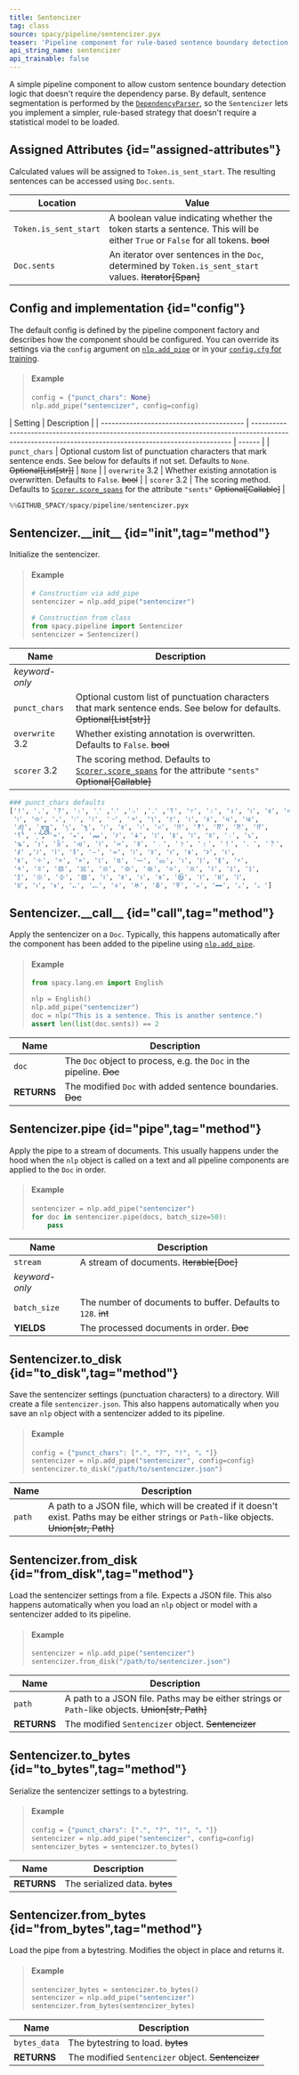 ```yaml
---
title: Sentencizer
tag: class
source: spacy/pipeline/sentencizer.pyx
teaser: 'Pipeline component for rule-based sentence boundary detection'
api_string_name: sentencizer
api_trainable: false
---
```


A simple pipeline component to allow custom sentence boundary detection logic
that doesn't require the dependency parse. By default, sentence segmentation is
performed by the [`DependencyParser`](/api/dependencyparser), so the
`Sentencizer` lets you implement a simpler, rule-based strategy that doesn't
require a statistical model to be loaded.

## Assigned Attributes {id="assigned-attributes"}

Calculated values will be assigned to `Token.is_sent_start`. The resulting
sentences can be accessed using `Doc.sents`.

| Location              | Value                                                                                                                          |
| --------------------- | ------------------------------------------------------------------------------------------------------------------------------ |
| `Token.is_sent_start` | A boolean value indicating whether the token starts a sentence. This will be either `True` or `False` for all tokens. ~~bool~~ |
| `Doc.sents`           | An iterator over sentences in the `Doc`, determined by `Token.is_sent_start` values. ~~Iterator[Span]~~                        |

## Config and implementation {id="config"}

The default config is defined by the pipeline component factory and describes
how the component should be configured. You can override its settings via the
`config` argument on [`nlp.add_pipe`](/api/language#add_pipe) or in your
[`config.cfg` for training](/usage/training#config).

> #### Example
>
> ```python
> config = {"punct_chars": None}
> nlp.add_pipe("sentencizer", config=config)
> ```

| Setting                                  | Description                                                                                                                                            |
| ---------------------------------------- | ------------------------------------------------------------------------------------------------------------------------------------------------------ | ------ |
| `punct_chars`                            | Optional custom list of punctuation characters that mark sentence ends. See below for defaults if not set. Defaults to `None`. ~~Optional[List[str]]~~ | `None` |
| `overwrite` <Tag variant="new">3.2</Tag> | Whether existing annotation is overwritten. Defaults to `False`. ~~bool~~                                                                              |
| `scorer` <Tag variant="new">3.2</Tag>    | The scoring method. Defaults to [`Scorer.score_spans`](/api/scorer#score_spans) for the attribute `"sents"` ~~Optional[Callable]~~                     |

```python
%%GITHUB_SPACY/spacy/pipeline/sentencizer.pyx
```

## Sentencizer.\_\_init\_\_ {id="init",tag="method"}

Initialize the sentencizer.

> #### Example
>
> ```python
> # Construction via add_pipe
> sentencizer = nlp.add_pipe("sentencizer")
>
> # Construction from class
> from spacy.pipeline import Sentencizer
> sentencizer = Sentencizer()
> ```

| Name                                     | Description                                                                                                                        |
| ---------------------------------------- | ---------------------------------------------------------------------------------------------------------------------------------- |
| _keyword-only_                           |                                                                                                                                    |
| `punct_chars`                            | Optional custom list of punctuation characters that mark sentence ends. See below for defaults. ~~Optional[List[str]]~~            |
| `overwrite` <Tag variant="new">3.2</Tag> | Whether existing annotation is overwritten. Defaults to `False`. ~~bool~~                                                          |
| `scorer` <Tag variant="new">3.2</Tag>    | The scoring method. Defaults to [`Scorer.score_spans`](/api/scorer#score_spans) for the attribute `"sents"` ~~Optional[Callable]~~ |

```python
### punct_chars defaults
['!', '.', '?', '։', '؟', '۔', '܀', '܁', '܂', '߹', '।', '॥', '၊', '။', '።',
 '፧', '፨', '᙮', '᜵', '᜶', '᠃', '᠉', '᥄', '᥅', '᪨', '᪩', '᪪', '᪫',
 '᭚', '᭛', '᭞', '᭟', '᰻', '᰼', '᱾', '᱿', '‼', '‽', '⁇', '⁈', '⁉',
 '⸮', '⸼', '꓿', '꘎', '꘏', '꛳', '꛷', '꡶', '꡷', '꣎', '꣏', '꤯', '꧈',
 '꧉', '꩝', '꩞', '꩟', '꫰', '꫱', '꯫', '﹒', '﹖', '﹗', '！', '．', '？',
 '𐩖', '𐩗', '𑁇', '𑁈', '𑂾', '𑂿', '𑃀', '𑃁', '𑅁', '𑅂', '𑅃', '𑇅',
 '𑇆', '𑇍', '𑇞', '𑇟', '𑈸', '𑈹', '𑈻', '𑈼', '𑊩', '𑑋', '𑑌', '𑗂',
 '𑗃', '𑗉', '𑗊', '𑗋', '𑗌', '𑗍', '𑗎', '𑗏', '𑗐', '𑗑', '𑗒', '𑗓',
 '𑗔', '𑗕', '𑗖', '𑗗', '𑙁', '𑙂', '𑜼', '𑜽', '𑜾', '𑩂', '𑩃', '𑪛',
 '𑪜', '𑱁', '𑱂', '𖩮', '𖩯', '𖫵', '𖬷', '𖬸', '𖭄', '𛲟', '𝪈', '｡', '。']
```

## Sentencizer.\_\_call\_\_ {id="call",tag="method"}

Apply the sentencizer on a `Doc`. Typically, this happens automatically after
the component has been added to the pipeline using
[`nlp.add_pipe`](/api/language#add_pipe).

> #### Example
>
> ```python
> from spacy.lang.en import English
>
> nlp = English()
> nlp.add_pipe("sentencizer")
> doc = nlp("This is a sentence. This is another sentence.")
> assert len(list(doc.sents)) == 2
> ```

| Name        | Description                                                          |
| ----------- | -------------------------------------------------------------------- |
| `doc`       | The `Doc` object to process, e.g. the `Doc` in the pipeline. ~~Doc~~ |
| **RETURNS** | The modified `Doc` with added sentence boundaries. ~~Doc~~           |

## Sentencizer.pipe {id="pipe",tag="method"}

Apply the pipe to a stream of documents. This usually happens under the hood
when the `nlp` object is called on a text and all pipeline components are
applied to the `Doc` in order.

> #### Example
>
> ```python
> sentencizer = nlp.add_pipe("sentencizer")
> for doc in sentencizer.pipe(docs, batch_size=50):
>     pass
> ```

| Name           | Description                                                   |
| -------------- | ------------------------------------------------------------- |
| `stream`       | A stream of documents. ~~Iterable[Doc]~~                      |
| _keyword-only_ |                                                               |
| `batch_size`   | The number of documents to buffer. Defaults to `128`. ~~int~~ |
| **YIELDS**     | The processed documents in order. ~~Doc~~                     |

## Sentencizer.to_disk {id="to_disk",tag="method"}

Save the sentencizer settings (punctuation characters) to a directory. Will
create a file `sentencizer.json`. This also happens automatically when you save
an `nlp` object with a sentencizer added to its pipeline.

> #### Example
>
> ```python
> config = {"punct_chars": [".", "?", "!", "。"]}
> sentencizer = nlp.add_pipe("sentencizer", config=config)
> sentencizer.to_disk("/path/to/sentencizer.json")
> ```

| Name   | Description                                                                                                                                |
| ------ | ------------------------------------------------------------------------------------------------------------------------------------------ |
| `path` | A path to a JSON file, which will be created if it doesn't exist. Paths may be either strings or `Path`-like objects. ~~Union[str, Path]~~ |

## Sentencizer.from_disk {id="from_disk",tag="method"}

Load the sentencizer settings from a file. Expects a JSON file. This also
happens automatically when you load an `nlp` object or model with a sentencizer
added to its pipeline.

> #### Example
>
> ```python
> sentencizer = nlp.add_pipe("sentencizer")
> sentencizer.from_disk("/path/to/sentencizer.json")
> ```

| Name        | Description                                                                                     |
| ----------- | ----------------------------------------------------------------------------------------------- |
| `path`      | A path to a JSON file. Paths may be either strings or `Path`-like objects. ~~Union[str, Path]~~ |
| **RETURNS** | The modified `Sentencizer` object. ~~Sentencizer~~                                              |

## Sentencizer.to_bytes {id="to_bytes",tag="method"}

Serialize the sentencizer settings to a bytestring.

> #### Example
>
> ```python
> config = {"punct_chars": [".", "?", "!", "。"]}
> sentencizer = nlp.add_pipe("sentencizer", config=config)
> sentencizer_bytes = sentencizer.to_bytes()
> ```

| Name        | Description                    |
| ----------- | ------------------------------ |
| **RETURNS** | The serialized data. ~~bytes~~ |

## Sentencizer.from_bytes {id="from_bytes",tag="method"}

Load the pipe from a bytestring. Modifies the object in place and returns it.

> #### Example
>
> ```python
> sentencizer_bytes = sentencizer.to_bytes()
> sentencizer = nlp.add_pipe("sentencizer")
> sentencizer.from_bytes(sentencizer_bytes)
> ```

| Name         | Description                                        |
| ------------ | -------------------------------------------------- |
| `bytes_data` | The bytestring to load. ~~bytes~~                  |
| **RETURNS**  | The modified `Sentencizer` object. ~~Sentencizer~~ |
